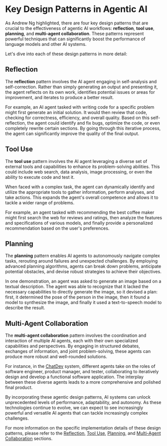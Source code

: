 
# Key Design Patterns in Agentic AI

As Andrew Ng highlighted, there are four key design patterns that are crucial to the effectiveness of agentic AI workflows: **reflection**, **tool use**, **planning**, and **multi-agent collaboration**. These patterns represent powerful techniques that can significantly boost the performance of language models and other AI systems.

Let's dive into each of these design patterns in more detail:

## Reflection

The **reflection** pattern involves the AI agent engaging in self-analysis and self-correction. Rather than simply generating an output and presenting it, the agent reflects on its own work, identifies potential issues or areas for improvement, and iterates to produce a better result.

For example, an AI agent tasked with writing code for a specific problem might first generate an initial solution. It would then review that code, checking for correctness, efficiency, and overall quality. Based on this self-reflection, the agent could identify and fix bugs, optimize the code, or even completely rewrite certain sections. By going through this iterative process, the agent can significantly improve the quality of the final output.

## Tool Use

The **tool use** pattern involves the AI agent leveraging a diverse set of external tools and capabilities to enhance its problem-solving abilities. This could include web search, data analysis, image processing, or even the ability to execute code and test it.

When faced with a complex task, the agent can dynamically identify and utilize the appropriate tools to gather information, perform analyses, and take actions. This expands the agent's overall competence and allows it to tackle a wider range of problems.

For example, an agent tasked with recommending the best coffee maker might first search the web for reviews and ratings, then analyze the features and specifications of various models, and finally provide a personalized recommendation based on the user's preferences.

## Planning

The **planning** pattern enables AI agents to autonomously navigate complex tasks, rerouting around failures and unexpected challenges. By employing advanced planning algorithms, agents can break down problems, anticipate potential obstacles, and devise robust strategies to achieve their objectives.

In one demonstration, an agent was asked to generate an image based on a textual description. The agent was able to recognize that it lacked the necessary capabilities to directly generate the image, so it devised a plan: first, it determined the pose of the person in the image, then it found a model to synthesize the image, and finally it used a text-to-speech model to describe the result.

## Multi-Agent Collaboration

The **multi-agent collaboration** pattern involves the coordination and interaction of multiple AI agents, each with their own specialized capabilities and perspectives. By engaging in structured debates, exchanges of information, and joint problem-solving, these agents can produce more robust and well-rounded solutions.

For instance, in the [ChatDev](https://github.com/Anthropic/chatdev) system, different agents take on the roles of software engineer, product manager, and tester, collaborating to iteratively design and develop a functional software application. The interplay between these diverse agents leads to a more comprehensive and polished final product.

By incorporating these agentic design patterns, AI systems can unlock unprecedented levels of performance, adaptability, and autonomy. As these technologies continue to evolve, we can expect to see increasingly powerful and versatile AI agents that can tackle increasingly complex challenges.

For more information on the specific implementation details of these design patterns, please refer to the [Reflection](/key-design-patterns-in-agentic-ai/reflection), [Tool Use](/key-design-patterns-in-agentic-ai/tool-use), [Planning](/key-design-patterns-in-agentic-ai/planning), and [Multi-Agent Collaboration](/key-design-patterns-in-agentic-ai/multi-agent-collaboration) sections.